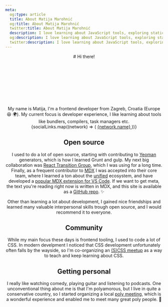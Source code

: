 ```yaml
---
meta:
  og:type: article
  title: About Matija Marohnić
  og:title: About Matija Marohnić
  twitter:title: About Matija Marohnić
  description: I love learning about JavaScript tools, exploring static site generation, and creating delightful developer experiences.
  og:description: I love learning about JavaScript tools, exploring static site generation, and creating delightful developer experiences.
  twitter:description: I love learning about JavaScript tools, exploring static site generation, and creating delightful developer experiences.
---
```




<Header />
<Prose className="pb-10 mt-2 lg:mt-4">
  <div className="text-center">
    # Hi there!
  </div>

  <svg className="animate-hand-wave w-10 h-10 mx-auto -mt-4 lg:w-20 lg:h-20 lg:-mt-6">
    <use href="/icons.svg#hand" />
  </svg>

  <div className="text-center">
    My name is Matija, I'm a frontend developer from Zagreb, Croatia (Europe 😆 🌍). My current focus is developer experience, I like learning about tools like bundlers, compilers, task managers etc.
  </div>

  <div className="flex items-center justify-center">
    {socialLinks.map((network) => (
      <a
        key={network.id}
        title={network.name}
        href={network.url}
        target="_blank"
        rel="noreferrer"
        className="block p-4 transition-colors duration-200"
      >
        <span className="sr-only">{network.name}</span>
        <Icon
          aria-hidden="true"
          icon={network.icon}
          className="h-6 w-6 md:h-8 md:w-8"
        />
      </a>
    ))}
  </div>

  ## Open source

  I used to do a lot of open source, starting with contributing to [Yeoman](https://yeoman.io/) generators, which is how I learned Grunt and gulp. My next big collaboration was [React Transition Group](https://reactcommunity.org/react-transition-group/), which I was using for a long time. Finally, as a frequent contributor to [MDX](https://mdxjs.com/) I was accepted into their core team, where I learned a ton about the [unified](https://unifiedjs.com/) ecosystem, and have developed a [popular MDX extension for VS Code](https://marketplace.visualstudio.com/items?itemName=silvenon.mdx). If we want to get meta, the text you're reading right now is written in MDX, and this site is available as a [GitHub repo](https://github.com/silvenon/silvenon.com). ✨

  Other than learning a lot about development, I gained nice friendships and learned many valuable interpersonal skills trough open source, and I would recommend it to everyone.

  ## Community

  While my main focus these days is frontend tooling, I used to code a lot of CSS. In modern develpment I noticed that CSS development unfortunately often falls by the wayside, so I'm co-organizing an [(S)CSS meetup](https://www.meetup.com/S_CSS_Zagreb/) as a way to teach and keep learning about CSS.

  ## Getting personal

  I really like watching comedy, playing guitar and listening to podcasts. One unconventional thing about me is that I'm polyamorous, but I live in quite a conservative country, so I started organizing a local [poly meeting](https://www.meetup.com/poly-zagreb/), which is a wonderful experience and enabled me to meet many great poly people. 🥰
</Prose>
